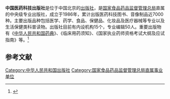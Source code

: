 {{Infobox publisher
| image        = 
| parent       =  
| status       = 
| founded      = 1986年
| founder      = 
| successor    = 
| country      = {{PRC}}
| headquarters = [[北京市|北京市]][[海淀区|海淀区]]文慧园北路甲22号
| distribution = 
| keypeople    = 
| publications = 图书、音像制品
| topics       = 
| genre        = 医药
| imprints     = 
| revenue      = 
| numemployees = 
| nasdaq       = 
| url          = http://cmstp.com/
}}
'''中国医药科技出版社'''是位于中国北京的[[出版社|出版社]]，是[[国家食品药品监督管理总局|国家食品药品监督管理总局]]直属的中央级专业出版社，成立于1986年，累计出版医药科技图书、音像制品近7000种。主要出版品种包括医学、药学、食品、保健品、化妆品及医疗器械等专业以及生活保健类科普读物。出版社目前有内设机构15个，专业编辑50人。重要出版物有《[[中华人民共和国药典|中华人民共和国药典]]》、《临床用药须知》、《国家执业药师资格考试大纲及应试指南》等。<ref>{{Cite web |url=http://www.cmstp.com/index.php?m=content&c=index&a=lists&catid=124 |title=出版社简介 |access-date=2015-03-23 |archive-url=https://web.archive.org/web/20150329041653/http://www.cmstp.com/index.php?m=content&c=index&a=lists&catid=124 |archive-date=2015-03-29 |dead-url=yes }}</ref>

== 参考文献 ==
{{Reflist}}

{{DEFAULTSORT:Z}}
[[Category:中华人民共和国出版社|Category:中华人民共和国出版社]]
[[Category:国家食品药品监督管理总局直属事业单位|Category:国家食品药品监督管理总局直属事业单位]]